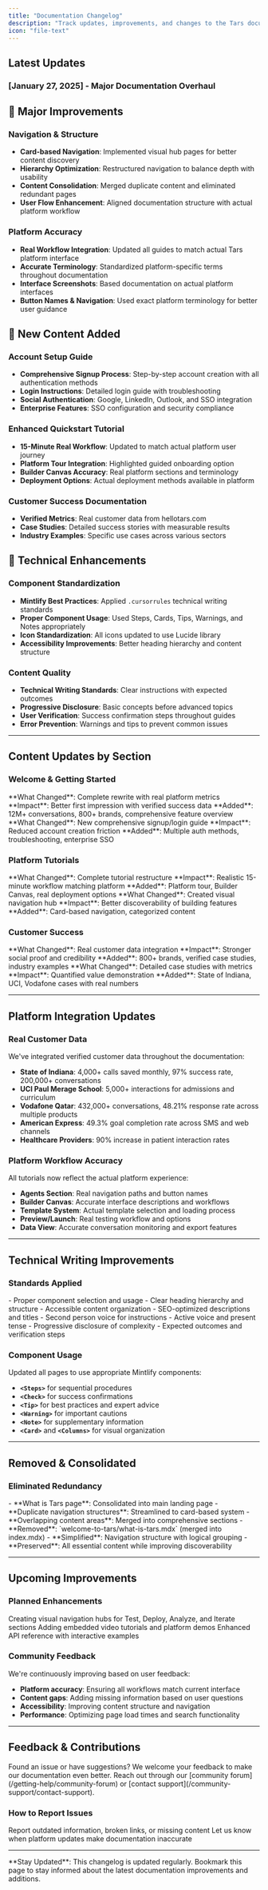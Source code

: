 ```yaml
---
title: "Documentation Changelog"
description: "Track updates, improvements, and changes to the Tars documentation"
icon: "file-text"
---
```


## Latest Updates

### [January 27, 2025] - Major Documentation Overhaul

<Update label="Version 2.0" description="Complete documentation restructure and enhancement">

## 🎯 Major Improvements

### Navigation & Structure

- **Card-based Navigation**: Implemented visual hub pages for better content discovery
- **Hierarchy Optimization**: Restructured navigation to balance depth with usability
- **Content Consolidation**: Merged duplicate content and eliminated redundant pages
- **User Flow Enhancement**: Aligned documentation structure with actual platform workflow

### Platform Accuracy

- **Real Workflow Integration**: Updated all guides to match actual Tars platform interface
- **Accurate Terminology**: Standardized platform-specific terms throughout documentation
- **Interface Screenshots**: Based documentation on actual platform interfaces
- **Button Names & Navigation**: Used exact platform terminology for better user guidance

## 📝 New Content Added

### Account Setup Guide

- **Comprehensive Signup Process**: Step-by-step account creation with all authentication methods
- **Login Instructions**: Detailed login guide with troubleshooting
- **Social Authentication**: Google, LinkedIn, Outlook, and SSO integration
- **Enterprise Features**: SSO configuration and security compliance

### Enhanced Quickstart Tutorial

- **15-Minute Real Workflow**: Updated to match actual platform user journey
- **Platform Tour Integration**: Highlighted guided onboarding option
- **Builder Canvas Accuracy**: Real platform sections and terminology
- **Deployment Options**: Actual deployment methods available in platform

### Customer Success Documentation

- **Verified Metrics**: Real customer data from hellotars.com
- **Case Studies**: Detailed success stories with measurable results
- **Industry Examples**: Specific use cases across various sectors

## 🔧 Technical Enhancements

### Component Standardization

- **Mintlify Best Practices**: Applied `.cursorrules` technical writing standards
- **Proper Component Usage**: Used Steps, Cards, Tips, Warnings, and Notes appropriately
- **Icon Standardization**: All icons updated to use Lucide library
- **Accessibility Improvements**: Better heading hierarchy and content structure

### Content Quality

- **Technical Writing Standards**: Clear instructions with expected outcomes
- **Progressive Disclosure**: Basic concepts before advanced topics
- **User Verification**: Success confirmation steps throughout guides
- **Error Prevention**: Warnings and tips to prevent common issues

</Update>

---

## Content Updates by Section

### Welcome & Getting Started

<Columns cols={2}>
  <Card title="Landing Page Enhancement" icon="home">
    **What Changed**: Complete rewrite with real platform metrics **Impact**:
    Better first impression with verified success data **Added**: 12M+
    conversations, 800+ brands, comprehensive feature overview
  </Card>
  <Card title="Account Setup Guide" icon="user-plus">
    **What Changed**: New comprehensive signup/login guide **Impact**: Reduced
    account creation friction **Added**: Multiple auth methods, troubleshooting,
    enterprise SSO
  </Card>
</Columns>

### Platform Tutorials

<Columns cols={2}>
  <Card title="Quickstart Overhaul" icon="rocket">
    **What Changed**: Complete tutorial restructure **Impact**: Realistic
    15-minute workflow matching platform **Added**: Platform tour, Builder
    Canvas, real deployment options
  </Card>
  <Card title="Make Section Hub" icon="hammer">
    **What Changed**: Created visual navigation hub **Impact**: Better
    discoverability of building features **Added**: Card-based navigation,
    categorized content
  </Card>
</Columns>

### Customer Success

<Columns cols={2}>
  <Card title="Who Uses Tars" icon="users">
    **What Changed**: Real customer data integration **Impact**: Stronger social
    proof and credibility **Added**: 800+ brands, verified case studies,
    industry examples
  </Card>
  <Card title="Success Stories" icon="trophy">
    **What Changed**: Detailed case studies with metrics **Impact**: Quantified
    value demonstration **Added**: State of Indiana, UCI, Vodafone cases with
    real numbers
  </Card>
</Columns>

---

## Platform Integration Updates

### Real Customer Data

We've integrated verified customer data throughout the documentation:

- **State of Indiana**: 4,000+ calls saved monthly, 97% success rate, 200,000+ conversations
- **UCI Paul Merage School**: 5,000+ interactions for admissions and curriculum
- **Vodafone Qatar**: 432,000+ conversations, 48.21% response rate across multiple products
- **American Express**: 49.3% goal completion rate across SMS and web channels
- **Healthcare Providers**: 90% increase in patient interaction rates

### Platform Workflow Accuracy

All tutorials now reflect the actual platform experience:

- **Agents Section**: Real navigation paths and button names
- **Builder Canvas**: Accurate interface descriptions and workflows
- **Template System**: Actual template selection and loading process
- **Preview/Launch**: Real testing workflow and options
- **Data View**: Accurate conversation monitoring and export features

---

## Technical Writing Improvements

### Standards Applied

<Columns cols={2}>
  <Card title="Mintlify Best Practices" icon="book-open">
    - Proper component selection and usage - Clear heading hierarchy and
    structure - Accessible content organization - SEO-optimized descriptions and
    titles
  </Card>
  <Card title="User-Centered Writing" icon="user">
    - Second person voice for instructions - Active voice and present tense -
    Progressive disclosure of complexity - Expected outcomes and verification
    steps
  </Card>
</Columns>

### Component Usage

Updated all pages to use appropriate Mintlify components:

- **`<Steps>`** for sequential procedures
- **`<Check>`** for success confirmations
- **`<Tip>`** for best practices and expert advice
- **`<Warning>`** for important cautions
- **`<Note>`** for supplementary information
- **`<Card>`** and **`<Columns>`** for visual organization

---

## Removed & Consolidated

### Eliminated Redundancy

<Accordion title="Merged Content">
  - **What is Tars page**: Consolidated into main landing page - **Duplicate
  navigation structures**: Streamlined to card-based system - **Overlapping
  content areas**: Merged into comprehensive sections
</Accordion>

<Accordion title="File Organization">
  - **Removed**: `welcome-to-tars/what-is-tars.mdx` (merged into index.mdx) -
  **Simplified**: Navigation structure with logical grouping - **Preserved**:
  All essential content while improving discoverability
</Accordion>

---

## Upcoming Improvements

### Planned Enhancements

<Columns cols={3}>
  <Card title="Additional Hub Pages" icon="layout-grid">
    Creating visual navigation hubs for Test, Deploy, Analyze, and Iterate
    sections
  </Card>
  <Card title="Video Integration" icon="play-circle">
    Adding embedded video tutorials and platform demos
  </Card>
  <Card title="API Documentation" icon="code">
    Enhanced API reference with interactive examples
  </Card>
</Columns>

### Community Feedback

We're continuously improving based on user feedback:

- **Platform accuracy**: Ensuring all workflows match current interface
- **Content gaps**: Adding missing information based on user questions
- **Accessibility**: Improving content structure and navigation
- **Performance**: Optimizing page load times and search functionality

---

## Feedback & Contributions

<Card title="Help Us Improve" icon="heart" horizontal>
  Found an issue or have suggestions? We welcome your feedback to make our
  documentation even better. Reach out through our [community
  forum](/getting-help/community-forum) or [contact
  support](/community-support/contact-support).
</Card>

### How to Report Issues

<Columns cols={2}>
  <Card title="Content Issues" icon="file-x">
    Report outdated information, broken links, or missing content
  </Card>
  <Card title="Platform Changes" icon="refresh-cw">
    Let us know when platform updates make documentation inaccurate
  </Card>
</Columns>

---

<Note>
  **Stay Updated**: This changelog is updated regularly. Bookmark this page to
  stay informed about the latest documentation improvements and additions.
</Note>
